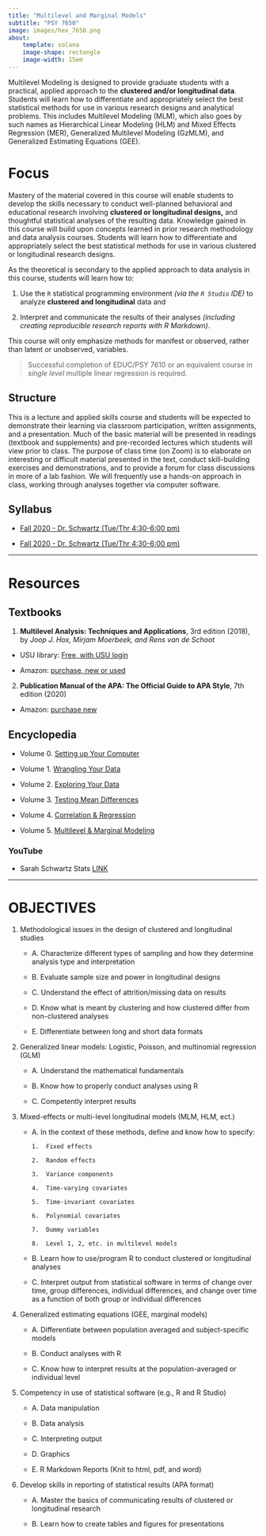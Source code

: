 ```yaml
---
title: "Multilevel and Marginal Models"
subtitle: "PSY 7650"
image: images/hex_7650.png
about: 
    template: solana
    image-shape: rectangle
    image-width: 15em
---
```


Multilevel Modeling is designed to provide graduate students with a practical, applied approach to the **clustered and/or longitudinal data**. Students will learn how to differentiate and appropriately select the best statistical methods for use in various research designs and analytical problems. This includes Multilevel Modeling (MLM), which also goes by such names as Hierarchical Linear Modeling (HLM) and Mixed Effects Regression (MER), Generalized Multilevel Modeling (GzMLM), and Generalized Estimating Equations (GEE).

# **Focus**

Mastery of the material covered in this course will enable students to develop the skills necessary to conduct well-planned behavioral and educational research involving **clustered or longitudinal designs,** and thoughtful statistical analyses of the resulting data. Knowledge gained in this course will build upon concepts learned in prior research methodology and data analysis courses. Students will learn how to differentiate and appropriately select the best statistical methods for use in various clustered or longitudinal research designs.

As the theoretical is secondary to the applied approach to data analysis in this course, students will learn how to:

1.  Use the `R` statistical programming environment *(via the `R Studio` IDE)* to analyze **clustered and longitudinal** data and

2.  Interpret and communicate the results of their analyses *(including creating reproducible research reports with R Markdown)*.

This course will only emphasize methods for manifest or observed, rather than latent or unobserved, variables.

> Successful completion of EDUC/PSY 7610 or an equivalent course in *single level* multiple linear regression is required.

## **Structure**

This is a lecture and applied skills course and students will be expected to demonstrate their learning via classroom participation, written assignments, and a presentation. Much of the basic material will be presented in readings (textbook and supplements) and pre-recorded lectures which students will view prior to class. The purpose of class time (on Zoom) is to elaborate on interesting or difficult material presented in the text, conduct skill-building exercises and demonstrations, and to provide a forum for class discussions in more of a lab fashion. We will frequently use a hands-on approach in class, working through analyses together via computer software.

## **Syllabus**

-   [Fall 2020 - Dr. Schwartz (Tue/Thr 4:30-6:00 pm)](https://cehs-research.github.io/PSY-7650_public/syllabi/EDUCPSY%206600%20Syllabus%20Sum2020.pdf)

-   [Fall 2020 - Dr. Schwartz (Tue/Thr 4:30-6:00 pm)](https://cehs-research.github.io/PSY-6600_public/syllabi/EDUCPSY%206600%20Syllabus%20Spr2020.pdf)

------------------------------------------------------------------------

# Resources

##  Textbooks

1.  **Multilevel Analysis: Techniques and Applications**, 3rd edition (2018), by *Joop J. Hox, Mirjam Moerbeek, and Rens van de Schoot*

-   USU library: [Free, with USU login](https://ebookcentral-proquest-com.dist.lib.usu.edu/lib/usu/reader.action?docID=5046900)

-   Amazon: [purchase, new or used](https://www.amazon.com/Multilevel-Analysis-Quantitative-Methodology-Joop/dp/1138121363/ref=sr_1_1?dchild=1&keywords=*Multilevel+Analysis%3A+Techniques+and+Applications&qid=1599166381&sr=8-1)

2.  **Publication Manual of the APA: The Official Guide to APA Style**, 7th edition (2020)

-   Amazon: [purchase new](https://www.amazon.com/Publication-Manual-American-Psychological-Association-dp-143383216X/dp/143383216X/ref=mt_other?_encoding=UTF8&me=&qid=1599166844)

## Encyclopedia

-   Volume 0. [Setting up Your Computer](https://cehs-research.github.io/eBook_install)

-   Volume 1. [Wrangling Your Data](https://cehs-research.github.io/eBook_wrangle/)

-   Volume 2. [Exploring Your Data](https://cehs-research.github.io/eBook_explore/)

-   Volume 3. [Testing Mean Differences](https://cehs-research.github.io/eBook_ANOVA/)

-   Volume 4. [Correlation & Regression](https://cehs-research.github.io/eBook_regression/)

-   Volume 5. [Multilevel & Marginal Modeling](https://cehs-research.github.io/eBook_multilevel/)

### YouTube

-   Sarah Schwartz Stats [LINK](https://www.youtube.com/channel/UCbkTRp5FeSNIWeueyqBVPkA)

------------------------------------------------------------------------

# OBJECTIVES

1.  Methodological issues in the design of clustered and longitudinal studies

    -   A. Characterize different types of sampling and how they determine analysis type and interpretation

    -   B. Evaluate sample size and power in longitudinal designs

    -   C. Understand the effect of attrition/missing data on results

    -   D. Know what is meant by clustering and how clustered differ from non-clustered analyses

    -   E. Differentiate between long and short data formats

2.  Generalized linear models: Logistic, Poisson, and multinomial regression (GLM)

    -   A. Understand the mathematical fundamentals

    -   B. Know how to properly conduct analyses using R

    -   C. Competently interpret results

3.  Mixed-effects or multi-level longitudinal models (MLM, HLM, ect.)

    -   A. In the context of these methods, define and know how to specify:

        ```         
        1.  Fixed effects

        2.  Random effects

        3.  Variance components

        4.  Time-varying covariates

        5.  Time-invariant covariates

        6.  Polynomial covariates

        7.  Dummy variables

        8.  Level 1, 2, etc. in multilevel models
        ```

    -   B. Learn how to use/program R to conduct clustered or longitudinal analyses

    -   C. Interpret output from statistical software in terms of change over time, group differences, individual differences, and change over time as a function of both group or individual differences

4.  Generalized estimating equations (GEE, marginal models)

    -   A. Differentiate between population averaged and subject-specific models

    -   B. Conduct analyses with R

    -   C. Know how to interpret results at the population-averaged or individual level

5.  Competency in use of statistical software (e.g., R and R Studio)

    -   A. Data manipulation

    -   B. Data analysis

    -   C. Interpreting output

    -   D. Graphics

    -   E. R Markdown Reports (Knit to html, pdf, and word)

6.  Develop skills in reporting of statistical results (APA format)

    -   A. Master the basics of communicating results of clustered or longitudinal research

    -   B. Learn how to create tables and figures for presentations

